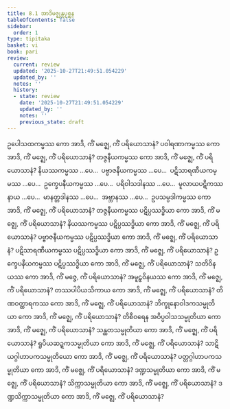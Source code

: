 ```yaml
---
title: 8.1 အာဒိမဇ္ဈန္တပုစ္ဆန
tableOfContents: false
sidebar:
  order: 1
type: tipitaka
basket: vi
book: pari
review:
  current: review
  updated: '2025-10-27T21:49:51.054229'
  updated_by: ''
  notes: ''
  history:
  - state: review
    date: '2025-10-27T21:49:51.054229'
    updated_by: ''
    notes: ''
    previous_state: draft
---
```



<ReviewStatus review={frontmatter.review} showDetails={true} />

<HypothesisAnnotation frontmatter={frontmatter} />

<DynamicBreadcrumb />

<Division number="332" book="pari" e="ch" v="5" p="251">

<Paragraph number="1593" book="pari">
ဥပေါသထကမ္မဿ ကော အာဒိ, ကိံ မဇ္ဈေ, ကိံ ပရိယောသာနံ? ပဝါရဏာကမ္မဿ ကော အာဒိ, ကိံ မဇ္ဈေ, ကိံ ပရိယောသာနံ? တဇ္ဇနီယကမ္မဿ ကော အာဒိ, ကိံ မဇ္ဈေ, ကိံ ပရိယောသာနံ? နိယဿကမ္မဿ …ပေ…  ပဗ္ဗာဇနီယကမ္မဿ …ပေ…  ပဋိသာရဏီယကမ္မဿ …ပေ…  ဥက္ခေပနီယကမ္မဿ …ပေ…  ပရိဝါသဒါနဿ …ပေ…  မူလာယပဋိကဿနာယ …ပေ…  မာနတ္တဒါနဿ …ပေ…  အဗ္ဘာနဿ …ပေ…  ဥပသမ္ပဒါကမ္မဿ ကော အာဒိ, ကိံ မဇ္ဈေ, ကိံ ပရိယောသာနံ? တဇ္ဇနီယကမ္မဿ ပဋိပ္ပဿဒ္ဓိယာ ကော အာဒိ, ကိံ မဇ္ဈေ, ကိံ ပရိယောသာနံ? နိယဿကမ္မဿ ပဋိပ္ပဿဒ္ဓိယာ ကော အာဒိ, ကိံ မဇ္ဈေ, ကိံ ပရိယောသာနံ? ပဗ္ဗာဇနီယကမ္မဿ ပဋိပ္ပဿဒ္ဓိယာ ကော အာဒိ, ကိံ မဇ္ဈေ, ကိံ ပရိယောသာနံ? ပဋိသာရဏီယကမ္မဿ ပဋိပ္ပဿဒ္ဓိယာ ကော အာဒိ, ကိံ မဇ္ဈေ, ကိံ ပရိယောသာနံ? ဥက္ခေပနီယကမ္မဿ ပဋိပ္ပဿဒ္ဓိယာ ကော အာဒိ, ကိံ မဇ္ဈေ, ကိံ ပရိယောသာနံ? သတိဝိနယဿ ကော အာဒိ, ကိံ မဇ္ဇေ, ကိံ ပရိယောသာနံ? အမူဠှဝိနယဿ ကော အာဒိ, ကိံ မဇ္ဈေ, ကိံ ပရိယောသာနံ? တဿပါပိယသိကာယ ကော အာဒိ, ကိံ မဇ္ဈေ, ကိံ ပရိယောသာနံ? တိဏဝတ္ထာရကဿ ကော အာဒိ, ကိံ မဇ္ဈေ, ကိံ ပရိယောသာနံ? ဘိက္ခုနောဝါဒကသမ္မုတိယာ ကော အာဒိ, ကိံ မဇ္ဈေ, ကိံ ပရိယောသာနံ? တိစီဝရေန အဝိပ္ပဝါသသမ္မုတိယာ ကော အာဒိ, ကိံ မဇ္ဈေ, ကိံ ပရိယောသာနံ? သန္ထတသမ္မုတိယာ ကော အာဒိ, ကိံ မဇ္ဈေ, ကိံ ပရိယောသာနံ? ရူပိယဆဍ္ဍကသမ္မုတိယာ ကော အာဒိ, ကိံ မဇ္ဈေ, ကိံ ပရိယောသာနံ? သာဋိယဂ္ဂါဟာပကသမ္မုတိယော ကော အာဒိ, ကိံ မဇ္ဈေ, ကိံ ပရိယောသာနံ? ပတ္တဂ္ဂါဟာပကသမ္မုတိယာ ကော အာဒိ, ကိံ မဇ္ဈေ, ကိံ ပရိယောသာနံ? ဒဏ္ဍသမ္မုတိယာ ကော အာဒိ, ကိံ မဇ္ဈေ, ကိံ ပရိယောသာနံ? သိက္ကာသမ္မုတိယာ ကော အာဒိ, ကိံ မဇ္ဈေ, ကိံ ပရိယောသာနံ? ဒဏ္ဍသိက္ကာသမ္မုတိယာ ကော အာဒိ, ကိံ မဇ္ဈေ, ကိံ ပရိယောသာနံ?
</Paragraph>
</Division>